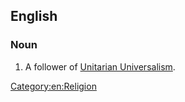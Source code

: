 ==English==

===Noun===
{{en-noun|sg=[[Unitarian]] [[Universalist]]}}

# A follower of [[Unitarian Universalism]].

[[Category:en:Religion]]